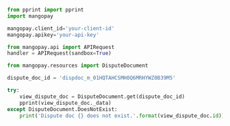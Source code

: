   
```python Python  
from pprint import pprint
import mangopay

mangopay.client_id='your-client-id'
mangopay.apikey='your-api-key'

from mangopay.api import APIRequest
handler = APIRequest(sandbox=True)

from mangopay.resources import DisputeDocument

dispute_doc_id = 'dispdoc_m_01HQTAHCSMH0Q6MRHYWZ0B39M5'

try:
    view_dispute_doc = DisputeDocument.get(dispute_doc_id)
    pprint(view_dispute_doc._data)
except DisputeDocument.DoesNotExist:
    print('Dispute doc {} does not exist.'.format(view_dispute_doc.id))  
```